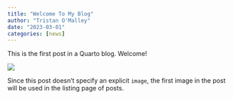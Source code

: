 ```yaml
---
title: "Welcome To My Blog"
author: "Tristan O'Malley"
date: "2023-03-01"
categories: [news]
---
```


This is the first post in a Quarto blog. Welcome!

![](thumbnail.jpg)

Since this post doesn't specify an explicit `image`, the first image in the post will be used in the listing page of posts.

